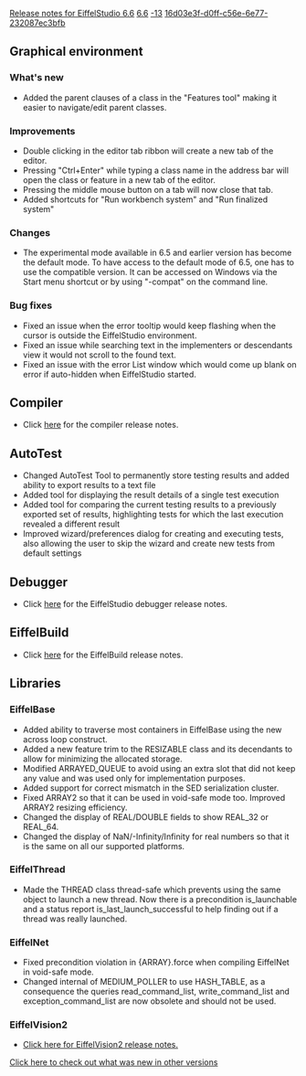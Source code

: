 [[Property:title|Release notes for EiffelStudio 6.6]]
[[Property:link_title|6.6]]
[[Property:weight|-13]]
[[Property:uuid|16d03e3f-d0ff-c56e-6e77-232087ec3bfb]]
==Graphical environment==

===What's new===
* Added the parent clauses of a class in the "Features tool" making it easier to navigate/edit parent classes.

===Improvements===
* Double clicking in the editor tab ribbon will create a new tab of the editor.
* Pressing "Ctrl+Enter" while typing a class name in the address bar will open the class or feature in a new tab of the editor.
* Pressing the middle mouse button on a tab will now close that tab.
* Added shortcuts for "Run workbench system" and "Run finalized system"

===Changes===
* The experimental mode available in 6.5 and earlier version has become the default mode. To have access to the default mode of 6.5, one has to use the compatible version. It can be accessed on Windows via the Start menu shortcut or by using "-compat" on the command line.

===Bug fixes===
* Fixed an issue when the error tooltip would keep flashing when the cursor is outside the EiffelStudio environment.
* Fixed an issue while searching text in the implementers or descendants view it would not scroll to the found text.
* Fixed an issue with the error List window which would come up blank on error if auto-hidden when EiffelStudio started.

==Compiler==
* Click [[Major changes between ISE Eiffel 6.5 and ISE Eiffel 6.6|here]]  for the compiler release notes.

== AutoTest==
* Changed AutoTest Tool to permanently store testing results and added ability to export results to a text file
* Added tool for displaying the result details of a single test execution
* Added tool for comparing the current testing results to a previously exported set of results, highlighting tests for which the last execution revealed a different result
* Improved wizard/preferences dialog for creating and executing tests, also allowing the user to skip the wizard and create new tests from default settings

==Debugger==
* Click [[Release notes for EiffelStudio 6.6 related to the debugger|here]]  for the EiffelStudio debugger release notes.

==EiffelBuild==
* Click [[EiffelBuild Version History|here]]  for the EiffelBuild release notes.

==Libraries==

===EiffelBase===
* Added ability to traverse most containers in EiffelBase using the new <e>across</e> loop construct.
* Added a new feature <e>trim</e> to the <e>RESIZABLE</e> class and its decendants to allow for minimizing the allocated storage.
* Modified <e>ARRAYED_QUEUE</e> to avoid using an extra slot that did not keep any value and was used only for implementation purposes.
* Added support for correct mismatch in the SED serialization cluster.
* Fixed <e>ARRAY2</e> so that it can be used in void-safe mode too. Improved <e>ARRAY2</e> resizing efficiency.
* Changed the display of REAL/DOUBLE fields to show REAL_32 or REAL_64.
* Changed the display of NaN/-Infinity/Infinity for real numbers so that it is the same on all our supported platforms.

===EiffelThread===
* Made the <e>THREAD</e> class thread-safe which prevents using the same object to launch a new thread. Now there is a precondition <e>is_launchable</e> and a status report <e>is_last_launch_successful</e> to help finding out if a thread was really launched.

===EiffelNet===
* Fixed precondition violation in <e>{ARRAY}.force</e> when compiling EiffelNet in void-safe mode.
* Changed internal of MEDIUM_POLLER to use HASH_TABLE, as a consequence the queries <e>read_command_list</e>, <e>write_command_list</e> and <e>exception_command_list</e> are now obsolete and should not be used.

===EiffelVision2===
* [[Revisions and Bug Fixes|Click here for EiffelVision2 release notes.]] 

[[EiffelStudio release notes|Click here to check out what was new in other versions]]  

